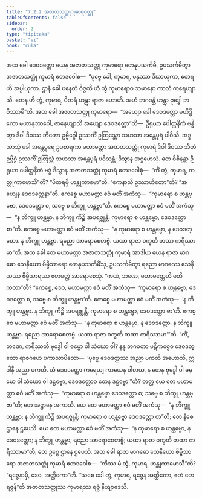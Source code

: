 ```yaml
---
title: "7.2.2 အဇာတသတ္တုကုမာရဝတ္ထု"
tableOfContents: false
sidebar:
  order: 2
type: "tipitaka"
basket: "vi"
book: "cula"
---
```



<DynamicBreadcrumb />

<Division number="339" book="cula" e="ch" v="4" p="350">

<Paragraph number="1535" book="cula">
အထ ခေါ ဒေဝဒတ္တော ယေန အဇာတသတ္တု ကုမာရော တေနုပသင်္ကမိ, ဥပသင်္ကမိတွာ အဇာတသတ္တုံ ကုမာရံ ဧတဒဝေါစ—  “ပုဗ္ဗေ ခေါ, ကုမာရ, မနုဿာ ဒီဃာယုကာ, ဧတရဟိ အပ္ပါယုကာ. ဌာနံ ခေါ ပနေတံ ဝိဇ္ဇတိ ယံ တွံ ကုမာရောဝ သမာနော ကာလံ ကရေယျာသိ. တေန ဟိ တွံ, ကုမာရ, ပိတရံ ဟန္တွာ ရာဇာ ဟောဟိ. အဟံ ဘဂဝန္တံ ဟန္တွာ ဗုဒ္ဓေါ ဘဝိဿာမီ”တိ.
</Paragraph>

<Paragraph number="1536" book="cula">
အထ ခေါ အဇာတသတ္တု ကုမာရော—  “အယျော ခေါ ဒေဝဒတ္တော မဟိဒ္ဓိကော မဟာနုဘာဝေါ, ဇာနေယျာသိ အယျော ဒေဝဒတ္တော”တိ—  ဦရုယာ ပေါတ္ထနိကံ ဗန္ဓိတွာ ဒိဝါ ဒိဝဿ ဘီတော ဥဗ္ဗိဂ္ဂေါ ဥဿင်္ကီ ဥတြသ္တော သဟသာ အန္တေပုရံ ပါဝိသိ. အဒ္ဒသာသုံ ခေါ အန္တေပုရေ ဥပစာရကာ မဟာမတ္တာ အဇာတသတ္တုံ ကုမာရံ ဒိဝါ ဒိဝဿ ဘီတံ ဥဗ္ဗိဂ္ဂံ ဥဿင်္ကိံ ဥတြသ္တံ သဟသာ အန္တေပုရံ ပဝိသန္တံ; ဒိသွာန အဂ္ဂဟေသုံ. တေ ဝိစိနန္တာ ဦရုယာ ပေါတ္ထနိကံ ဗဒ္ဓံ ဒိသွာန အဇာတသတ္တုံ ကုမာရံ ဧတဒဝေါစုံ—  “ကိံ တွံ, ကုမာရ, ကတ္တုကာမောသီ”တိ? “ပိတရမှိ ဟန္တုကာမော”တိ. “ကေနာသိ ဥဿာဟိတော”တိ? “အယျေန ဒေဝဒတ္တေနာ”တိ. ဧကစ္စေ မဟာမတ္တာ ဧဝံ မတိံ အကံသု—  “ကုမာရော စ ဟန္တဗ္ဗော, ဒေဝဒတ္တော စ, သဗ္ဗေ စ ဘိက္ခူ ဟန္တဗ္ဗာ”တိ. ဧကစ္စေ မဟာမတ္တာ ဧဝံ မတိံ အကံသု—  “န ဘိက္ခူ ဟန္တဗ္ဗာ. န ဘိက္ခူ ကိဉ္စိ အပရဇ္ဈန္တိ. ကုမာရော စ ဟန္တဗ္ဗော, ဒေဝဒတ္တော စာ”တိ. ဧကစ္စေ မဟာမတ္တာ ဧဝံ မတိံ အကံသု—  “န ကုမာရော စ ဟန္တဗ္ဗော, န ဒေဝဒတ္တော. န ဘိက္ခူ ဟန္တဗ္ဗာ. ရညော အာရောစေတဗ္ဗံ. ယထာ ရာဇာ ဝက္ခတိ တထာ ကရိဿာမာ”တိ.
</Paragraph>

<Paragraph number="1537" book="cula">
အထ ခေါ တေ မဟာမတ္တာ အဇာတသတ္တုံ ကုမာရံ အာဒါယ ယေန ရာဇာ မာဂဓော သေနိယော ဗိမ္ဗိသာရော တေနုပသင်္ကမိံသု, ဥပသင်္ကမိတွာ ရညော မာဂဓဿ သေနိယဿ ဗိမ္ဗိသာရဿ ဧတမတ္ထံ အာရောစေသုံ. “ကထံ, ဘဏေ, မဟာမတ္တေဟိ မတိ ကတာ”တိ? “ဧကစ္စေ, ဒေဝ, မဟာမတ္တာ ဧဝံ မတိံ အကံသု—  ‘ကုမာရော စ ဟန္တဗ္ဗော, ဒေဝဒတ္တော စ, သဗ္ဗေ စ ဘိက္ခူ ဟန္တဗ္ဗာ’တိ. ဧကစ္စေ မဟာမတ္တာ ဧဝံ မတိံ အကံသု—  ‘န ဘိက္ခူ ဟန္တဗ္ဗာ. န ဘိက္ခူ ကိဉ္စိ အပရဇ္ဈန္တိ. ကုမာရော စ ဟန္တဗ္ဗော, ဒေဝဒတ္တော စာ’တိ. ဧကစ္စေ မဟာမတ္တာ ဧဝံ မတိံ အကံသု—  ‘န ကုမာရော စ ဟန္တဗ္ဗော, န ဒေဝဒတ္တော. န ဘိက္ခူ ဟန္တဗ္ဗာ. ရညော အာရောစေတဗ္ဗံ. ယထာ ရာဇာ ဝက္ခတိ တထာ ကရိဿာမာ’”တိ. “ကိံ, ဘဏေ, ကရိဿတိ ဗုဒ္ဓေါ ဝါ ဓမ္မော ဝါ သံဃော ဝါ? နနု ဘဂဝတာ ပဋိကစ္စေဝ ဒေဝဒတ္တော ရာဇဂဟေ ပကာသာပိတော—  ‘ပုဗ္ဗေ ဒေဝဒတ္တဿ အညာ ပကတိ အဟောသိ, ဣဒါနိ အညာ ပကတိ. ယံ ဒေဝဒတ္တော ကရေယျ ကာယေန ဝါစာယ, န တေန ဗုဒ္ဓေါ ဝါ ဓမ္မော ဝါ သံဃော ဝါ ဒဋ္ဌဗ္ဗော, ဒေဝဒတ္တောဝ တေန ဒဋ္ဌဗ္ဗော’”တိ? တတ္ထ ယေ တေ မဟာမတ္တာ ဧဝံ မတိံ အကံသု—  “ကုမာရော စ ဟန္တဗ္ဗော ဒေဝဒတ္တော စ; သဗ္ဗေ စ ဘိက္ခူ ဟန္တဗ္ဗာ”တိ; တေ အဋ္ဌာနေ အကာသိ. ယေ တေ မဟာမတ္တာ ဧဝံ မတိံ အကံသု—  “န ဘိက္ခူ ဟန္တဗ္ဗာ; န ဘိက္ခူ ကိဉ္စိ အပရဇ္ဈန္တိ; ကုမာရော စ ဟန္တဗ္ဗော ဒေဝဒတ္တော စာ”တိ; တေ နီစေ ဌာနေ ဌပေသိ. ယေ တေ မဟာမတ္တာ ဧဝံ မတိံ အကံသု—  “န ကုမာရော စ ဟန္တဗ္ဗော, န ဒေဝဒတ္တော; န ဘိက္ခူ ဟန္တဗ္ဗာ; ရညော အာရောစေတဗ္ဗံ; ယထာ ရာဇာ ဝက္ခတိ တထာ ကရိဿာမာ”တိ; တေ ဥစ္စေ ဌာနေ ဌပေသိ. အထ ခေါ ရာဇာ မာဂဓော သေနိယော ဗိမ္ဗိသာရော အဇာတသတ္တုံ ကုမာရံ ဧတဒဝေါစ—  “ကိဿ မံ တွံ, ကုမာရ, ဟန္တုကာမောသီ”တိ? “ရဇ္ဇေနာမှိ, ဒေဝ, အတ္ထိကော”တိ. “သစေ ခေါ တွံ, ကုမာရ, ရဇ္ဇေန အတ္ထိကော, ဧတံ တေ ရဇ္ဇန်”တိ အဇာတသတ္တုဿ ကုမာရဿ ရဇ္ဇံ နိယျာဒေသိ.
</Paragraph>
</Division>